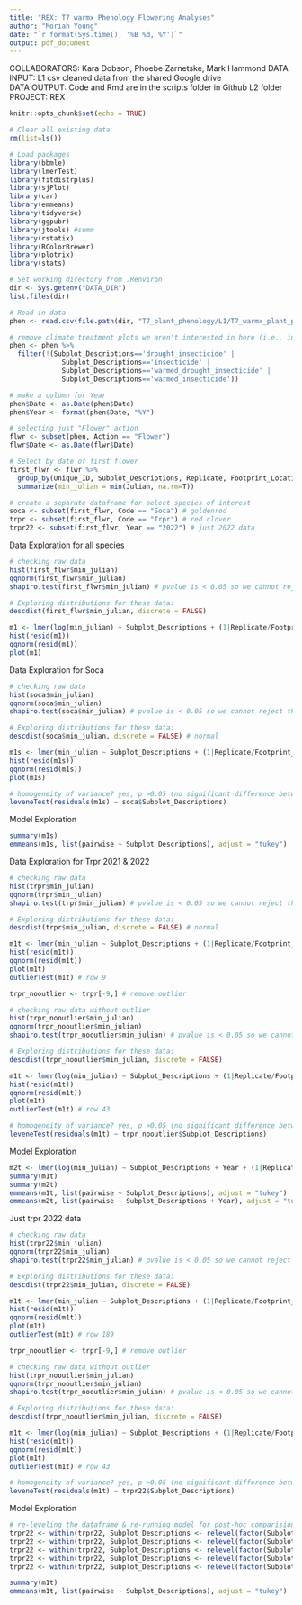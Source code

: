 ```yaml
---
title: "REX: T7 warmx Phenology Flowering Analyses"
author: "Moriah Young"
date: "`r format(Sys.time(), '%B %d, %Y')`"
output: pdf_document
---
```


COLLABORATORS: Kara Dobson, Phoebe Zarnetske, Mark Hammond
DATA INPUT:  L1 csv cleaned data from the shared Google drive  
DATA OUTPUT: Code and Rmd are in the scripts folder in Github L2 folder
PROJECT: REX  

```r
knitr::opts_chunk$set(echo = TRUE)
```

```r
# Clear all existing data
rm(list=ls())

# Load packages
library(bbmle)
library(lmerTest)
library(fitdistrplus)
library(sjPlot)
library(car)
library(emmeans)
library(tidyverse)
library(ggpubr)
library(jtools) #summ 
library(rstatix)
library(RColorBrewer)
library(plotrix)
library(stats)

# Set working directory from .Renviron
dir <- Sys.getenv("DATA_DIR")
list.files(dir)

# Read in data
phen <- read.csv(file.path(dir, "T7_plant_phenology/L1/T7_warmx_plant_phenology_L1.csv"))

# remove climate treatment plots we aren't interested in here (i.e., insecticide plots)
phen <- phen %>%
  filter(!(Subplot_Descriptions=='drought_insecticide' |
             Subplot_Descriptions=='insecticide' |
             Subplot_Descriptions=='warmed_drought_insecticide' |
             Subplot_Descriptions=='warmed_insecticide'))

# make a column for Year
phen$Date <- as.Date(phen$Date)
phen$Year <- format(phen$Date, "%Y")

# selecting just "Flower" action 
flwr <- subset(phen, Action == "Flower")
flwr$Date <- as.Date(flwr$Date)

# Select by date of first flower
first_flwr <- flwr %>%
  group_by(Unique_ID, Subplot_Descriptions, Replicate, Footprint_Location, Code, Action, Year) %>%
  summarize(min_julian = min(Julian, na.rm=T))

# create a separate dataframe for select species of interest
soca <- subset(first_flwr, Code == "Soca") # goldenrod
trpr <- subset(first_flwr, Code == "Trpr") # red clover
trpr22 <- subset(first_flwr, Year == "2022") # just 2022 data
```

Data Exploration for all species
```r
# checking raw data
hist(first_flwr$min_julian)
qqnorm(first_flwr$min_julian)
shapiro.test(first_flwr$min_julian) # pvalue is < 0.05 so we cannot reject the null hypothesis that the data is normal (aka not normally distributed)

# Exploring distributions for these data:
descdist(first_flwr$min_julian, discrete = FALSE)

m1 <- lmer(log(min_julian) ~ Subplot_Descriptions + (1|Replicate/Footprint_Location), data = first_flwr, REML=F)
hist(resid(m1))
qqnorm(resid(m1))
plot(m1)
```

Data Exploration for Soca
```r
# checking raw data
hist(soca$min_julian)
qqnorm(soca$min_julian)
shapiro.test(soca$min_julian) # pvalue is < 0.05 so we cannot reject the null hypothesis that the data is normal (aka not normally distributed) but it is close (p-value = 0.04623)

# Exploring distributions for these data:
descdist(soca$min_julian, discrete = FALSE) # normal

m1s <- lmer(min_julian ~ Subplot_Descriptions + (1|Replicate/Footprint_Location), data = soca, REML=F)
hist(resid(m1s))
qqnorm(resid(m1s))
plot(m1s)

# homogeneity of variance? yes, p >0.05 (no significant difference between the group variances)
leveneTest(residuals(m1s) ~ soca$Subplot_Descriptions)
```

Model Exploration
```r
summary(m1s)
emmeans(m1s, list(pairwise ~ Subplot_Descriptions), adjust = "tukey")
```

Data Exploration for Trpr 2021 & 2022
```r
# checking raw data
hist(trpr$min_julian)
qqnorm(trpr$min_julian)
shapiro.test(trpr$min_julian) # pvalue is < 0.05 so we cannot reject the null hypothesis that the data is normal (aka not normally distributed) but it is close (p-value = 0.04623)

# Exploring distributions for these data:
descdist(trpr$min_julian, discrete = FALSE) # normal

m1t <- lmer(min_julian ~ Subplot_Descriptions + (1|Replicate/Footprint_Location), data = trpr, REML=F)
hist(resid(m1t))
qqnorm(resid(m1t))
plot(m1t)
outlierTest(m1t) # row 9

trpr_nooutlier <- trpr[-9,] # remove outlier

# checking raw data without outlier
hist(trpr_nooutlier$min_julian)
qqnorm(trpr_nooutlier$min_julian)
shapiro.test(trpr_nooutlier$min_julian) # pvalue is < 0.05 so we cannot reject the null hypothesis that the data is normal (aka not normally distributed) 

# Exploring distributions for these data:
descdist(trpr_nooutlier$min_julian, discrete = FALSE)

m1t <- lmer(log(min_julian) ~ Subplot_Descriptions + (1|Replicate/Footprint_Location), data = trpr_nooutlier, REML=F)
hist(resid(m1t))
qqnorm(resid(m1t))
plot(m1t)
outlierTest(m1t) # row 43

# homogeneity of variance? yes, p >0.05 (no significant difference between the group variances)
leveneTest(residuals(m1t) ~ trpr_nooutlier$Subplot_Descriptions)
```
Model Exploration
```r
m2t <- lmer(log(min_julian) ~ Subplot_Descriptions + Year + (1|Replicate/Footprint_Location), data = trpr_nooutlier, REML=F)
summary(m1t)
summary(m2t)
emmeans(m1t, list(pairwise ~ Subplot_Descriptions), adjust = "tukey")
emmeans(m2t, list(pairwise ~ Subplot_Descriptions + Year), adjust = "tukey")
```

Just trpr 2022 data
```r
# checking raw data
hist(trpr22$min_julian)
qqnorm(trpr22$min_julian)
shapiro.test(trpr22$min_julian) # pvalue is < 0.05 so we cannot reject the null hypothesis that the data is normal (aka not normally distributed) but it is close (p-value = 0.04623)

# Exploring distributions for these data:
descdist(trpr22$min_julian, discrete = FALSE) 

m1t <- lmer(min_julian ~ Subplot_Descriptions + (1|Replicate/Footprint_Location), data = trpr22, REML=F)
hist(resid(m1t))
qqnorm(resid(m1t))
plot(m1t)
outlierTest(m1t) # row 189

trpr_nooutlier <- trpr[-9,] # remove outlier

# checking raw data without outlier
hist(trpr_nooutlier$min_julian)
qqnorm(trpr_nooutlier$min_julian)
shapiro.test(trpr_nooutlier$min_julian) # pvalue is < 0.05 so we cannot reject the null hypothesis that the data is normal (aka not normally distributed) 

# Exploring distributions for these data:
descdist(trpr_nooutlier$min_julian, discrete = FALSE)

m1t <- lmer(log(min_julian) ~ Subplot_Descriptions + (1|Replicate/Footprint_Location), data = trpr22, REML=F)
hist(resid(m1t))
qqnorm(resid(m1t))
plot(m1t)
outlierTest(m1t) # row 43

# homogeneity of variance? yes, p >0.05 (no significant difference between the group variances)
leveneTest(residuals(m1t) ~ trpr22$Subplot_Descriptions)
```

Model Exploration
```r
# re-leveling the dataframe & re-running model for post-hoc comparisions
trpr22 <- within(trpr22, Subplot_Descriptions <- relevel(factor(Subplot_Descriptions), ref = "drought"))
trpr22 <- within(trpr22, Subplot_Descriptions <- relevel(factor(Subplot_Descriptions), ref = "irrigated_control"))
trpr22 <- within(trpr22, Subplot_Descriptions <- relevel(factor(Subplot_Descriptions), ref = "warmed"))
trpr22 <- within(trpr22, Subplot_Descriptions <- relevel(factor(Subplot_Descriptions), ref = "warmed_drought"))
trpr22 <- within(trpr22, Subplot_Descriptions <- relevel(factor(Subplot_Descriptions), ref = "ambient"))

summary(m1t)
emmeans(m1t, list(pairwise ~ Subplot_Descriptions), adjust = "tukey")
```
